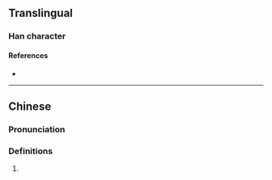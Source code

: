 {{character info/new}}
==Translingual==

===Han character===
{{Han char|rn=86|rad=火|as=05|sn=9|four=98827|canj=FOII|ids=⿰火令}}

====References====
* {{Han ref|kx=0668.170|dkj=18946|dj=1077.180|hdz=32196.060|uh=70A9|ud=28841|bh=CFB6|bd=53174}}

----

==Chinese==
{{zh-forms}}

===Pronunciation===
{{zh-pron
|m=lìng
|c=ling6
|mc=
|oc=
|ma=
|cat=
}}

===Definitions===
{{zh-hanzi}}

# {{rfdef|lang=zh}}
